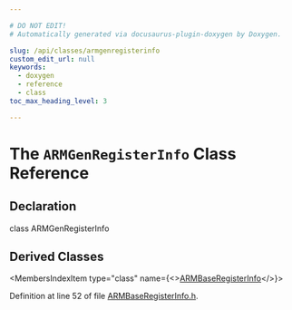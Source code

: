 ```yaml
---

# DO NOT EDIT!
# Automatically generated via docusaurus-plugin-doxygen by Doxygen.

slug: /api/classes/armgenregisterinfo
custom_edit_url: null
keywords:
  - doxygen
  - reference
  - class
toc_max_heading_level: 3

---
```





# The `ARMGenRegisterInfo` Class Reference

<DoxygenPage pluginConfig={pluginConfig}>



## Declaration

<CodeBlock>class ARMGenRegisterInfo</CodeBlock>

## Derived Classes

<MembersIndex>

<MembersIndexItem
  type="class"
  name={<><a href="/docs/api/classes/llvm/armbaseregisterinfo">ARMBaseRegisterInfo</a></>}>
</MembersIndexItem>

</MembersIndex>


Definition at line 52 of file <a href="/docs/api/files/lib/lib/target/lib/target/arm/armbaseregisterinfo-h">ARMBaseRegisterInfo.h</a>.

</DoxygenPage>
